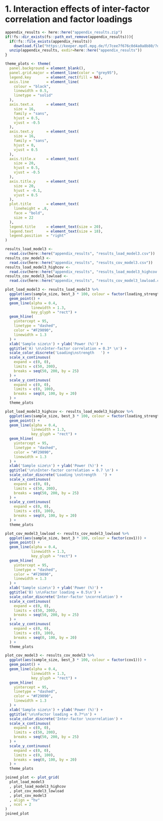 # 1. Interaction effects of inter-factor correlation and factor loadings 
```r
appendix_results <- here::here("appendix_results.zip")
if(!fs::dir_exists(fs::path_ext_remove(appendix_results))){
  if(!fs::file_exists(appendix_results))
    download.file("https://keeper.mpdl.mpg.de/f/7cee7f676c0d4a0a8b80/?dl=1", appendix_results, mode = "wb")
  unzip(appendix_results, exdir=here::here("appendix_results"))
}
```

```r

theme_plots <- theme(
  panel.background = element_blank(),
  panel.grid.major = element_line(color = "grey95"),
  legend.key       = element_rect(fill = NA),
  axis.line        = element_line(
    colour = "black",
    linewidth = 0.5,
    linetype = "solid"
  ),
  axis.text.x      = element_text(
    size = 16,
    family = "sans",
    hjust = 0.5,
    vjust = -0.5
  ),
  axis.text.y      = element_text(
    size = 16,
    family = "sans",
    hjust = 0,
    vjust = 0.5
  ),
  axis.title.x     = element_text(
    size = 20,
    hjust = 0.5,
    vjust = -0.5
  ),
  axis.title.y     = element_text(
    size = 20,
    hjust = -0.1,
    vjust = 0.5
  ),
  plot.title       = element_text(
    lineheight = .8,
    face = "bold",
    size = 22
  ),
  legend.title     = element_text(size = 20),
  legend.text      = element_text(size = 18),
  legend.position  = "right"
)

results_load_model3 <- 
  read.csv(here::here("appendix_results", "results_load_model3.csv"))
results_cov_model3 <- 
  read.csv(here::here("appendix_results", "results_cov_model3.csv"))
results_load_model3_highcov <- 
  read.csv(here::here("appendix_results", "results_load_model3_highcov.csv"))
results_cov_model3_lowload <- 
  read.csv(here::here("appendix_results", "results_cov_model3_lowload.csv"))

plot_load_model3 <- results_load_model3 %>%
  ggplot(aes(sample_size, best_3 * 100, colour = factor(loading_strength))) +
  geom_point() +
  geom_line(alpha = 0.4,
            linewidth = 1.3,
            key_glyph = "rect") +
  geom_hline(
    yintercept = 95,
    linetype = "dashed",
    color = "#F29090",
    linewidth = 1.3
  ) +
  xlab('Sample size\n') + ylab('Power (%)') + 
  ggtitle('A) \n\nInter-factor correlation = 0.3* \n') +
  scale_color_discrete('Loading\nstrength   ') +
  scale_x_continuous(
    expand = c(0, 0),
    limits = c(50, 200),
    breaks = seq(50, 200, by = 25)
  ) +
  scale_y_continuous(
    expand = c(0, 0),
    limits = c(0, 100),
    breaks = seq(0, 100, by = 20)
  ) +
  theme_plots

plot_load_model3_highcov <- results_load_model3_highcov %>%
  ggplot(aes(sample_size, best_3 * 100, colour = factor(loading_strength))) +
  geom_point() +
  geom_line(alpha = 0.4,
            linewidth = 1.3,
            key_glyph = "rect") +
  geom_hline(
    yintercept = 95,
    linetype = "dashed",
    color = "#F29090",
    linewidth = 1.3
  ) +
  xlab('Sample size\n') + ylab('Power (%)') + 
  ggtitle('\n\nInter-factor correlation = 0.7 \n') +
  scale_color_discrete('Loading \nstrength   ') +
  scale_x_continuous(
    expand = c(0, 0),
    limits = c(50, 200),
    breaks = seq(50, 200, by = 25)
  ) +
  scale_y_continuous(
    expand = c(0, 0),
    limits = c(0, 100),
    breaks = seq(0, 100, by = 20)
  ) +
  theme_plots

plot_cov_model3_lowload <- results_cov_model3_lowload %>%
  ggplot(aes(sample_size, best_3 * 100, colour = factor(cov1))) +
  geom_point() +
  geom_line(alpha = 0.4,
            linewidth = 1.3,
            key_glyph = "rect") +
  geom_hline(
    yintercept = 95,
    linetype = "dashed",
    color = "#F29090",
    linewidth = 1.3
  ) +
  xlab('Sample size\n') + ylab('Power (%)') + 
  ggtitle('B) \n\nFactor loading = 0.5\n') +
  scale_color_discrete('Inter-factor \ncorrelation') +
  scale_x_continuous(
    expand = c(0, 0),
    limits = c(50, 200),
    breaks = seq(50, 200, by = 25)
  ) +
  scale_y_continuous(
    expand = c(0, 0),
    limits = c(0, 100),
    breaks = seq(0, 100, by = 20)
  ) +
  theme_plots

plot_cov_model3 <- results_cov_model3 %>%
  ggplot(aes(sample_size, best_3 * 100, colour = factor(cov1))) +
  geom_point() +
  geom_line(alpha = 0.4,
            linewidth = 1.3,
            key_glyph = "rect") +
  geom_hline(
    yintercept = 95,
    linetype = "dashed",
    color = "#F29090",
    linewidth = 1.3
  ) +
  xlab('Sample size\n') + ylab('Power (%)') + 
  ggtitle('\n\nFactor loading = 0.7*\n') +
  scale_color_discrete('Inter-factor \ncorrelation') +
  scale_x_continuous(
    expand = c(0, 0),
    limits = c(50, 200),
    breaks = seq(50, 200, by = 25)
  ) +
  scale_y_continuous(
    expand = c(0, 0),
    limits = c(0, 100),
    breaks = seq(0, 100, by = 20)
  ) +
  theme_plots

joined_plot <- plot_grid(
  plot_load_model3
  , plot_load_model3_highcov
  , plot_cov_model3_lowload
  , plot_cov_model3
  , align = "hv"
  , ncol = 2
)
joined_plot

```
